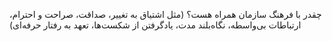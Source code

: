 چقدر با فرهنگ سازمان همراه هست؟ (مثل اشتیاق به تغییر، صداقت، صراحت و احترام، ارتباطات بی‌واسطه، نگاه‌بلند مدت، یادگرفتن از شکست‌ها، تعهد به رفتار حرفه‌ای)
